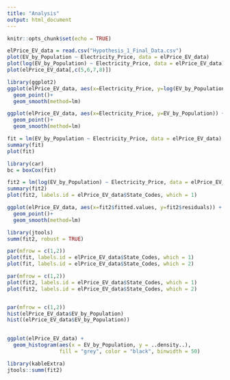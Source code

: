 ```yaml
---
title: "Analysis"
output: html_document
---
```


```r
knitr::opts_chunk$set(echo = TRUE)
```

```r
elPrice_EV_data = read.csv("Hypothesis_1_Final_Data.csv")
plot(EV_by_Population ~ Electricity_Price, data = elPrice_EV_data)
plot(log(EV_by_Population) ~ Electricity_Price, data = elPrice_EV_data)
plot(elPrice_EV_data[,c(5,6,7,8)])

library(ggplot2)
ggplot(elPrice_EV_data, aes(x=Electricity_Price, y=log(EV_by_Population))) + 
  geom_point()+
  geom_smooth(method=lm)

ggplot(elPrice_EV_data, aes(x=Electricity_Price, y=EV_by_Population)) + 
  geom_point()+
  geom_smooth(method=lm)

fit = lm(EV_by_Population ~ Electricity_Price, data = elPrice_EV_data)
summary(fit)
plot(fit)

library(car)
bc = boxCox(fit)

fit2 = lm(log(EV_by_Population) ~ Electricity_Price, data = elPrice_EV_data)
summary(fit2)
plot(fit2, labels.id = elPrice_EV_data$State_Codes, which = 1)

ggplot(elPrice_EV_data, aes(x=fit2$fitted.values, y=fit2$residuals)) + 
  geom_point()+
  geom_smooth(method=lm)

library(jtools)
summ(fit2, robust = TRUE)

par(mfrow = c(1,2))
plot(fit, labels.id = elPrice_EV_data$State_Codes, which = 1)
plot(fit, labels.id = elPrice_EV_data$State_Codes, which = 2)

par(mfrow = c(1,2))
plot(fit2, labels.id = elPrice_EV_data$State_Codes, which = 1)
plot(fit2, labels.id = elPrice_EV_data$State_Codes, which = 2)


par(mfrow = c(1,2))
hist(elPrice_EV_data$EV_by_Population)
hist((elPrice_EV_data$EV_by_Population))

     
ggplot(elPrice_EV_data) +
  geom_histogram(aes(x = EV_by_Population, y = ..density..), 
                 fill = "grey", color = "black", binwidth = 50)

library(kableExtra)
jtools::summ(fit2)

```

